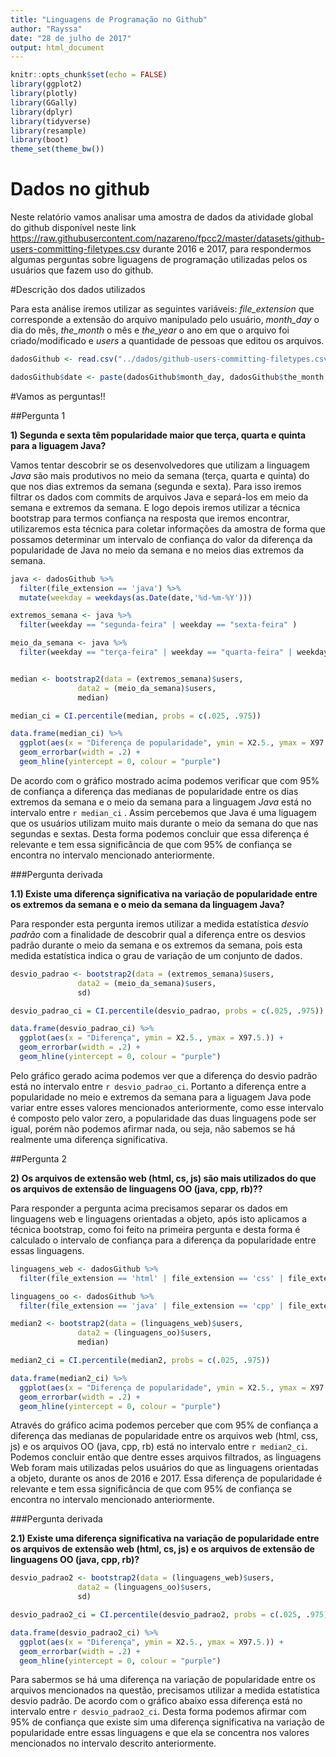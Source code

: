 ```yaml
---
title: "Linguagens de Programação no Github"
author: "Rayssa"
date: "28 de julho de 2017"
output: html_document
---
```


```r
knitr::opts_chunk$set(echo = FALSE)
library(ggplot2)
library(plotly)
library(GGally)
library(dplyr)
library(tidyverse)
library(resample)
library(boot) 
theme_set(theme_bw())
```


# Dados no github

Neste relatório vamos analisar uma amostra de dados da atividade global do github disponível neste link <https://raw.githubusercontent.com/nazareno/fpcc2/master/datasets/github-users-committing-filetypes.csv> durante 2016 e 2017, para respondermos algumas perguntas sobre liguagens de programação utilizadas pelos os usuários que fazem uso do github. 


#Descrição dos dados utilizados

Para esta análise iremos utilizar as seguintes variáveis: *file_extension* que corresponde a extensão do arquivo manipulado pelo usuário, *month_day* o dia do mês, *the_month* o mês e *the_year* o ano em que o arquivo foi criado/modificado e *users* a quantidade de pessoas que editou os arquivos.


```r
dadosGithub <- read.csv("../dados/github-users-committing-filetypes.csv")

dadosGithub$date <- paste(dadosGithub$month_day, dadosGithub$the_month, dadosGithub$the_year, sep = "-")
```

#Vamos as perguntas!!

##Pergunta 1

**1) Segunda e sexta têm popularidade maior que terça, quarta e quinta para a liguagem Java?** 

Vamos tentar descobrir se os desenvolvedores que utilizam a linguagem *Java* são mais produtivos no meio da semana (terça, quarta e quinta) do que nos dias extremos da semana (segunda e sexta). Para isso iremos filtrar os dados com commits de arquivos Java e separá-los em meio da semana e extremos da semana. E logo depois iremos utilizar a técnica bootstrap para termos confiança na resposta que iremos encontrar, utilizaremos esta técnica para coletar informações da amostra de forma que possamos determinar um intervalo de confiança do valor da diferença da popularidade de Java no meio da semana e no meios dias extremos da semana.

```r
java <- dadosGithub %>% 
  filter(file_extension == 'java') %>% 
  mutate(weekday = weekdays(as.Date(date,'%d-%m-%Y')))

extremos_semana <- java %>% 
  filter(weekday == "segunda-feira" | weekday == "sexta-feira" )

meio_da_semana <- java %>% 
  filter(weekday == "terça-feira" | weekday == "quarta-feira" | weekday == "quinta-feira")


median <- bootstrap2(data = (extremos_semana)$users, 
               data2 = (meio_da_semana)$users,
               median)

median_ci = CI.percentile(median, probs = c(.025, .975))

data.frame(median_ci) %>% 
  ggplot(aes(x = "Diferença de popularidade", ymin = X2.5., ymax = X97.5.)) + 
  geom_errorbar(width = .2) + 
  geom_hline(yintercept = 0, colour = "purple")

```

De acordo com o gráfico mostrado acima podemos verificar que com 95% de confiança a diferença das medianas de popularidade entre os dias extremos da semana e o meio da semana para a linguagem *Java* está no intervalo entre `r median_ci` . Assim percebemos que Java é uma liguagem que os usuários utilizam muito mais durante o meio da semana do que nas segundas e sextas. Desta forma podemos concluir que essa diferença é relevante e tem essa significância de que com 95% de confiança se encontra no intervalo mencionado anteriormente.


###Pergunta derivada

**1.1) Existe uma diferença significativa na variação de popularidade entre os extremos da semana e o meio da semana da linguagem Java?**

Para responder esta pergunta iremos utilizar a medida estatística *desvio padrão* com a finalidade de descobrir qual a diferença entre os desvios padrão durante o meio da semana e os extremos da semana, pois esta medida estatística indica o grau de variação de um conjunto de dados.


```r
desvio_padrao <- bootstrap2(data = (extremos_semana)$users, 
               data2 = (meio_da_semana)$users,
               sd)

desvio_padrao_ci = CI.percentile(desvio_padrao, probs = c(.025, .975))

data.frame(desvio_padrao_ci) %>% 
  ggplot(aes(x = "Diferença", ymin = X2.5., ymax = X97.5.)) + 
  geom_errorbar(width = .2) + 
  geom_hline(yintercept = 0, colour = "purple")
```


Pelo gráfico gerado acima podemos ver que a diferença do desvio padrão está no intervalo entre `r desvio_padrao_ci`. Portanto a diferença entre a popularidade no meio e extremos da semana para a liguagem Java pode variar entre esses valores mencionados anteriormente, como esse intervalo é composto pelo valor zero, a popularidade das duas linguagens pode ser igual, porém não podemos afirmar nada, ou seja, não sabemos se há realmente uma diferença significativa.


##Pergunta 2

**2) Os arquivos de extensão web (html, cs, js) são mais utilizados do que os arquivos de extensão de linguagens OO (java, cpp, rb)??** 

Para responder a pergunta acima precisamos separar os dados em linguagens web e linguagens orientadas a objeto, após isto aplicamos a técnica bootstrap, como foi feito na primeira pergunta e desta forma é calculado o intervalo de confiança para a diferença da popularidade entre essas linguagens.

```r
linguagens_web <- dadosGithub %>% 
  filter(file_extension == 'html' | file_extension == 'css' | file_extension == 'js')

linguagens_oo <- dadosGithub %>% 
  filter(file_extension == 'java' | file_extension == 'cpp' | file_extension == 'rb')

median2 <- bootstrap2(data = (linguagens_web)$users, 
               data2 = (linguagens_oo)$users,
               median)

median2_ci = CI.percentile(median2, probs = c(.025, .975))

data.frame(median2_ci) %>% 
  ggplot(aes(x = "Diferença de popularidade", ymin = X2.5., ymax = X97.5.)) + 
  geom_errorbar(width = .2) + 
  geom_hline(yintercept = 0, colour = "purple")


```

Através do gráfico acima podemos perceber que com 95% de confiança a diferença das medianas de popularidade entre os arquivos web (html, css, js) e os arquivos OO (java, cpp, rb) está no intervalo entre `r median2_ci`. Podemos concluir então que dentre esses arquivos filtrados, as linguagens Web foram mais utilizadas pelos usuários do que as linguagens orientadas a objeto, durante os anos de 2016 e 2017. Essa diferença de popularidade é relevante e tem essa significância de que com 95% de confiança se encontra no intervalo mencionado anteriormente.

###Pergunta derivada

**2.1) Existe uma diferença significativa na variação de popularidade entre os arquivos de extensão web (html, cs, js) e os arquivos de extensão de linguagens OO (java, cpp, rb)?**


```r
desvio_padrao2 <- bootstrap2(data = (linguagens_web)$users, 
               data2 = (linguagens_oo)$users,
               sd)

desvio_padrao2_ci = CI.percentile(desvio_padrao2, probs = c(.025, .975))

data.frame(desvio_padrao2_ci) %>% 
  ggplot(aes(x = "Diferença", ymin = X2.5., ymax = X97.5.)) + 
  geom_errorbar(width = .2) + 
  geom_hline(yintercept = 0, colour = "purple")
```

Para sabermos se há uma diferença na variação de popularidade entre os arquivos mencionados na questão, precisamos utilizar a medida estatística desvio padrão. De acordo com o gráfico abaixo essa diferença está no intervalo entre `r desvio_padrao2_ci`. Desta forma podemos afirmar com 95% de confiança que existe sim uma diferença significativa na variação de popularidade entre essas linguagens e que ela se concentra nos valores mencionados no intervalo descrito anteriormente.

